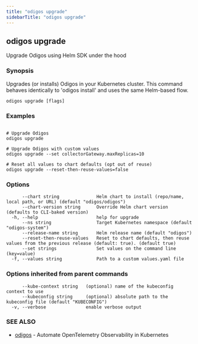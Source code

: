 ```yaml
---
title: "odigos upgrade"
sidebarTitle: "odigos upgrade"
---
```

## odigos upgrade

Upgrade Odigos using Helm SDK under the hood

### Synopsis

Upgrades (or installs) Odigos in your Kubernetes cluster.
This command behaves identically to 'odigos install' and uses the same Helm-based flow.

```
odigos upgrade [flags]
```

### Examples

```

# Upgrade Odigos
odigos upgrade

# Upgrade Odigos with custom values
odigos upgrade --set collectorGateway.maxReplicas=10

# Reset all values to chart defaults (opt out of reuse)
odigos upgrade --reset-then-reuse-values=false

```

### Options

```
      --chart string              Helm chart to install (repo/name, local path, or URL) (default "odigos/odigos")
      --chart-version string      Override Helm chart version (defaults to CLI-baked version)
  -h, --help                      help for upgrade
      --ns string                 Target Kubernetes namespace (default "odigos-system")
      --release-name string       Helm release name (default "odigos")
      --reset-then-reuse-values   Reset to chart defaults, then reuse values from the previous release (default: true). (default true)
      --set strings               Set values on the command line (key=value)
  -f, --values string             Path to a custom values.yaml file
```

### Options inherited from parent commands

```
      --kube-context string   (optional) name of the kubeconfig context to use
      --kubeconfig string     (optional) absolute path to the kubeconfig file (default "KUBECONFIG")
  -v, --verbose               enable verbose output
```

### SEE ALSO

* [odigos](/cli/odigos)	 - Automate OpenTelemetry Observability in Kubernetes